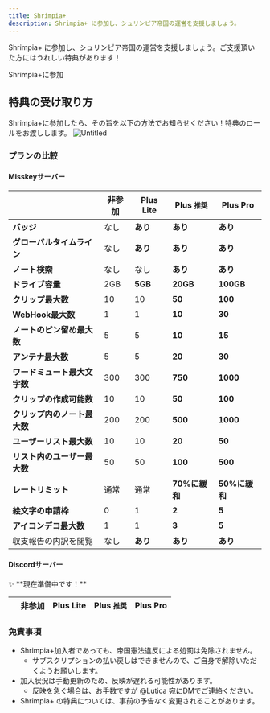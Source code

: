 ```yaml
---
title: Shrimpia+
description: Shrimpia+ に参加し、シュリンピア帝国の運営を支援しましょう。
---
```


Shrimpia+ に参加し、シュリンピア帝国の運営を支援しましょう。ご支援頂いた方にはうれしい特典があります！

<LinkButton href="https://shrimpia.fanbox.cc/">Shrimpia+に参加</LinkButton>

<ShrimpiaPlusHeroContainer>
    <ShrimpiaPlusHero
        title="Shrimpia+ Lite"
        description="お試しに最適。ちょっと嬉しい特典付き。"
        background="#ffd7d7"
        foreground="#b93e43"
        />
    <ShrimpiaPlusHero
        title="Shrimpia+"
        description="おすすめのプラン。必要なものが揃います。"
        recommended
        background="#b93e43"
        foreground="white"
        />
    <ShrimpiaPlusHero
        title="Shrimpia+ Pro"
        description="奮発してくれる方へ。最上級の生活をお届けします。"
        background="#372b35"
        foreground="white"
        />
</ShrimpiaPlusHeroContainer>


## 特典の受け取り方
Shrimpia+に参加したら、その旨を以下の方法でお知らせください！特典のロールをお渡しします。
![Untitled](@/assets/shrimpia-plus.png)

### プランの比較

#### Misskeyサーバー

|  | 非参加 | **Plus Lite** | **Plus `推奨`** | **Plus Pro** |
| --- | --- | --- | --- | --- |
| **バッジ** | なし | **あり** | **あり** | **あり** |
| **グローバルタイムライン** | なし | **あり** | **あり** | **あり** |
| **ノート検索** | なし | なし | **あり** | **あり** |
| **ドライブ容量** | 2GB | **5GB** | **20GB** | **100GB** |
| **クリップ最大数** | 10 | 10 | **50** | **100** |
| **WebHook最大数** | 1 | 1 | **10** | **30** |
| **ノートのピン留め最大数** | 5 | 5 | **10** | **15** |
| **アンテナ最大数** | 5 | 5 | **20** | **30** |
| **ワードミュート最大文字数** | 300 | 300 | **750** | **1000** |
| **クリップの作成可能数** | 10 | 10 | **50** | **100** |
| **クリップ内のノート最大数** | 200 | 200 | **500** | **1000** |
| **ユーザーリスト最大数** | 10 | 10 | **20** | **50** |
| **リスト内のユーザー最大数** | 50 | 50 | **100** | **500** |
| **レートリミット** | 通常 | 通常 | **70%に緩和** | **50%に緩和** |
| **絵文字の申請枠** | 0 | 1 | **2** | **5** |
| **アイコンデコ最大数** | 1 | 1 | **3** | **5** |
| 収支報告の内訳を閲覧 | なし | **あり** | **あり** | **あり** |

#### Discordサーバー

<aside>
✨ **現在準備中です！**

</aside>

|  | 非参加 | Plus Lite | Plus `推奨` | Plus Pro |
| --- | --- | --- | --- | --- |

### 免責事項

- Shrimpia+加入者であっても、帝国憲法違反による処罰は免除されません。
    - サブスクリプションの払い戻しはできませんので、ご自身で解除いただくようお願いします。
- 加入状況は手動更新のため、反映が遅れる可能性があります。
    - 反映を急ぐ場合は、お手数ですが @Lutica 宛にDMでご連絡ください。
- Shrimpia+ の特典については、事前の予告なく変更されることがあります。